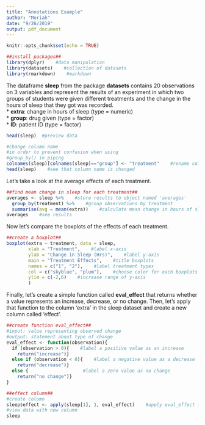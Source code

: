 ```yaml
---
title: "Annotations Example"
author: "Moriah"
date: "9/26/2019"
output: pdf_document
---
```


```r
knitr::opts_chunk$set(echo = TRUE)
```

```r
##install packages##
library(dplyr)    #data manipulation
library(datasets)    #collection of datasets
library(rmarkdown)    #markdown
```

The dataframe **sleep** from the package **datasets** contains 20 observations on 3 variables and represent the results of an experiment in which two groups of students were given different treatments and the change in the hours of sleep that they got was recorded.   
    * **extra**: change in hours of sleep (type = numeric)  
    * **group**: drug given (type = factor)  
    * **ID**: patient ID (type = factor)
```r
head(sleep)  #preview data

#change column name
#in order to prevent confusion when using
#group_by() in piping
colnames(sleep)[colnames(sleep)=="group"] <- "treatment"    #rename column
head(sleep)    #see that column name is changed
```
Let's take a look at the average effects of each treatment.
```r
##find mean change in sleep for each treatment##
averages <- sleep %>%    #store results to object named 'averages'
  group_by(treatment) %>%    #group observations by treatment
  summarise(avg = mean(extra))    #calculate mean change in hours of sleep
averages    #see results
```

\pagebreak

Now let's compare the boxplots of the effects of each treatment.
```r
##create a boxplot##
boxplot(extra ~ treatment, data = sleep,
        xlab = "Treatment",    #label x-axis
        ylab = "Change in Sleep (Hrs)",    #label y-axis
        main = "Treatment Effects",    #title boxplots
        names = c("1", "2"),    #label treatment types
        col = c("skyblue", "plum"),    #choose color for each boxplots
        ylim = c(-2,6)    #increase range of y-axis
        )
```

\pagebreak

Finally, let's create a simple function called **eval_effect** that returns whether a value represents an increase, decrease, or no change. Then, let's apply that function to the column 'extra' in the sleep dataset and create a new column called 'effect'.
```r
##create function eval_effect##
#input: value representing observed change
#output: statement about type of change
eval_effect <- function(observation){
  if (observation > 0){    #label a positive value as an increase
    return("increase")}
  else if (observation < 0){    #label a negative value as a decrease
    return("decrease")}
  else {                    #label a zero value as no change
    return("no change")}
}

##effect column##
#create column
sleep$effect <- apply(sleep[1], 1, eval_effect)    #apply eval_effect function to observations
#view data with new column
sleep
```